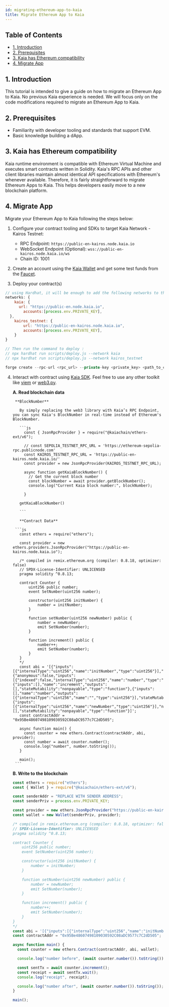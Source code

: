 ```yaml
---
id: migrating-ethereum-app-to-kaia
title: Migrate Ethereum App to Kaia
---
```




## Table of Contents <a href="#table-of-contents" id="table-of-contents"></a>

* [1. Introduction](#1-introduction)
* [2. Prerequisites](#2-prerequisites)
* [3. Kaia has Ethereum compatibility](#2-kaia-has-ethereum-compatibility)
* [4. Migrate App](#4-migrate-app)

## 1. Introduction <a href="#1-introduction" id="1-introduction"></a>

This tutorial is intended to give a guide on how to migrate an Ethereum App to Kaia. No previous Kaia experience is needed. We will focus only on the code modifications required to migrate an Ethereum App to Kaia. 


## 2. Prerequisites <a href="#2-prerequisites" id="2-prerequisites"></a>

* Familiarity with developer tooling and standards that support EVM.
* Basic knowledge building a dApp.

## 3. Kaia has Ethereum compatibility <a href="#2-kaia-has-ethereum-compatibility" id="2-kaia-has-ethereum-compatibility"></a>

Kaia runtime environment is compatible with Ethereum Virtual Machine and executes smart contracts written in Solidity. Kaia's RPC APIs and other client libraries maintain almost identical API specifications with Ethereum's whenever available. Therefore, it is fairly straightforward to migrate Ethereum Apps to Kaia. This helps developers easily move to a new blockchain platform.

## 4. Migrate App <a href="#2-migrate-app" id="2-nigrate-app"></a>

Migrate your Ethereum App to Kaia following the steps below:

1. Configure your contract tooling and SDKs to target Kaia Network - Kairos Testnet:
    * RPC Endpoint: `https://public-en-kairos.node.kaia.io` 
    * WebSocket Endpoint (Optional): `wss://public-en-kairos.node.kaia.io/ws`
    * Chain ID: 1001

2. Create an account using the [Kaia Wallet](https://www.kaiawallet.io/) and get some test funds from the [Faucet](https://faucet.kaia.io).

3. Deploy your contract(s)

<Tabs>
  <TabItem value="hardhat" label="Hardhat">

```js 
// using Hardhat, it will be enough to add the following networks to the "hardhat.config.js" configuration file
networks: {
	kaia: {
	  url: "https://public-en.node.kaia.io",
		accounts:[process.env.PRIVATE_KEY],
  },
	kairos_testnet: {
		url: "https://public-en-kairos.node.kaia.io", 
		accounts:[process.env.PRIVATE_KEY],
	}
}

// Then run the command to deploy :
// npx hardhat run scripts/deploy.js --network kaia
// npx hardhat run scripts/deploy.js --network kairos_testnet

```

  </TabItem>
  <TabItem value="foundry" label="Foundry">

```js
forge create --rpc-url <rpc_url> --private-key <private_key> <path_to_contract> 
```

  </TabItem>
</Tabs>


4. Interact with contract using [Kaia SDK](https://github.com/kaiachain/kaia-sdk). Feel free to use any other toolkit like [viem](../../references/sdk/viem/viem.md) or [web3.py](../../references/sdk/web3py-ext/getting-started.md).

      **A. Read blockchain data**
        
        **BlockNumber**

          By simply replacing the web3 library with Kaia’s RPC Endpoint, you can sync Kaia's BlockNumber in real-time instead of Ethereum's BlockNumber.

          ```js
            const { JsonRpcProvider } = require("@kaiachain/ethers-ext/v6");

            // const SEPOLIA_TESTNET_RPC_URL = 'https://ethereum-sepolia-rpc.publicnode.com'
            const KAIROS_TESTNET_RPC_URL = 'https://public-en-kairos.node.kaia.io/'
            const provider = new JsonRpcProvider(KAIROS_TESTNET_RPC_URL);

            async function getKaiaBlockNumber() {
              // Get the current block number
              const blockNumber = await provider.getBlockNumber();
              console.log("Current Kaia block number:", blockNumber);

            }

          getKaiaBlockNumber()

          ```

          **Contract Data**

        ```js 
          const ethers = require("ethers");

          const provider = new ethers.providers.JsonRpcProvider("https://public-en-kairos.node.kaia.io");

          /* compiled in remix.ethereum.org (compiler: 0.8.18, optimizer: false)
          // SPDX-License-Identifier: UNLICENSED
          pragma solidity ^0.8.13;

          contract Counter {
              uint256 public number;
              event SetNumber(uint256 number);

              constructor(uint256 initNumber) {
                  number = initNumber;
              }

              function setNumber(uint256 newNumber) public {
                  number = newNumber;
                  emit SetNumber(number);
              }

              function increment() public {
                  number++;
                  emit SetNumber(number);
              }
          }
          */
          const abi = '[{"inputs":[{"internalType":"uint256","name":"initNumber","type":"uint256"}],"stateMutability":"nonpayable","type":"constructor"},{"anonymous":false,"inputs":[{"indexed":false,"internalType":"uint256","name":"number","type":"uint256"}],"name":"SetNumber","type":"event"},{"inputs":[],"name":"increment","outputs":[],"stateMutability":"nonpayable","type":"function"},{"inputs":[],"name":"number","outputs":[{"internalType":"uint256","name":"","type":"uint256"}],"stateMutability":"view","type":"function"},{"inputs":[{"internalType":"uint256","name":"newNumber","type":"uint256"}],"name":"setNumber","outputs":[],"stateMutability":"nonpayable","type":"function"}]';
          const contractAddr = "0x95Be48607498109030592C08aDC9577c7C2dD505";

          async function main() {
            const counter = new ethers.Contract(contractAddr, abi, provider);
            const number = await counter.number();
            console.log("number", number.toString());
          }

          main();
        ```

      **B. Write to the blockchain**

      ```js
      const ethers = require("ethers");
      const { Wallet } = require("@kaiachain/ethers-ext/v6");

      const senderAddr = "REPLACE WITH SENDER ADDRESS";
      const senderPriv = process.env.PRIVATE_KEY;

      const provider = new ethers.JsonRpcProvider("https://public-en-kairos.node.kaia.io");
      const wallet = new Wallet(senderPriv, provider);

      /* compiled in remix.ethereum.org (compiler: 0.8.18, optimizer: false)
      // SPDX-License-Identifier: UNLICENSED
      pragma solidity ^0.8.13;

      contract Counter {
          uint256 public number;
          event SetNumber(uint256 number);

          constructor(uint256 initNumber) {
              number = initNumber;
          }

          function setNumber(uint256 newNumber) public {
              number = newNumber;
              emit SetNumber(number);
          }

          function increment() public {
              number++;
              emit SetNumber(number);
          }
      }
      */
      const abi = '[{"inputs":[{"internalType":"uint256","name":"initNumber","type":"uint256"}],"stateMutability":"nonpayable","type":"constructor"},{"anonymous":false,"inputs":[{"indexed":false,"internalType":"uint256","name":"number","type":"uint256"}],"name":"SetNumber","type":"event"},{"inputs":[],"name":"increment","outputs":[],"stateMutability":"nonpayable","type":"function"},{"inputs":[],"name":"number","outputs":[{"internalType":"uint256","name":"","type":"uint256"}],"stateMutability":"view","type":"function"},{"inputs":[{"internalType":"uint256","name":"newNumber","type":"uint256"}],"name":"setNumber","outputs":[],"stateMutability":"nonpayable","type":"function"}]';
      const contractAddr = "0x95Be48607498109030592C08aDC9577c7C2dD505";

      async function main() {
        const counter = new ethers.Contract(contractAddr, abi, wallet);

        console.log("number before", (await counter.number()).toString());

        const sentTx = await counter.increment();
        const receipt = await sentTx.wait();
        console.log("receipt", receipt);

        console.log("number after", (await counter.number()).toString());
      }

      main();

      ```
